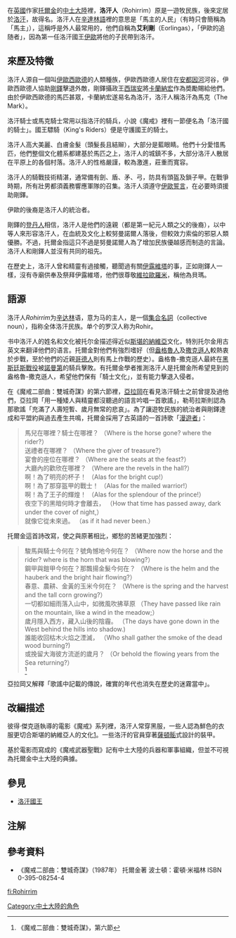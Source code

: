 在[[英國|英國]]作家[[托爾金|托爾金]]的[[中土大陸|中土大陸]]裡，'''洛汗人'''（Rohirrim）原是一遊牧民族，後來定居於[[洛汗_(地名)|洛汗]]，故得名。洛汗人在[[辛達林語|辛達林語]]裡的意思是「馬主的人民」（有時只會簡稱為「馬主」），這稱呼是外人最常用的，他們自稱為'''艾利剛'''（Eorlingas），「伊歐的追随者」，因為第一任洛汗國王[[伊歐|伊歐]]將他的子民帶到洛汗。

== 來歷及特徵 ==

洛汗人源自一個叫[[伊歐西歐德|伊歐西歐德]]的人類種族，伊歐西歐德人居住在[[安都因河|安都因河]]河谷，伊歐西歐德人協助[[剛鐸|剛鐸]]擊退外敵，剛鐸攝政王[[西瑞安|西瑞安]]將[[卡蘭納宏|卡蘭納宏]]作為奬勵賜給他們。由於伊歐西歐德的馬匹甚眾，卡蘭納宏遂易名為洛汗，洛汗人稱洛汗為馬克（The Mark）。

洛汗騎士或馬克騎士常用以指洛汗的騎兵，小說《魔戒》裡有一節便名為「洛汗國的騎士」。國王驃騎（King's Riders）便是守護國王的騎士。

洛汗人高大美麗、白膚金髮（頭髮長且結辮），大部分是藍眼睛。他們十分愛惜馬匹，他們整個文化體系都建基於馬匹之上，洛汗人的城鎮不多，大部分洛汗人散居在平原上的各個村落。洛汗人的性格嚴謹，較為激進，莊重而寬容。

{{cquote|他們是驕傲、自視甚高的民族，但他們也是言出必行，光明正大、心地慷慨的人們，他們勇敢但不殘酷，睿智但並非飽讀詩書；他們不會以文字記錄歷史，卻是以豪壯的歌曲記述一切，就像是黑暗年代的初始人類| 《[[魔戒二部曲：雙城奇謀|魔戒二部曲：雙城奇謀]]》}}

洛汗人的騎戰技術精湛，通常備有劍、盾、矛、弓，防具有頭盔及鎖子甲。在戰爭時期，所有壯男都須義務響應軍隊的召集。洛汗人須遵守[[伊歐誓言|伊歐誓言]]，在必要時須援助剛鐸。

伊歐的後裔是洛汗人的統治者。

剛鐸的[[登丹人|登丹人]]相信，洛汗人是他們的遠親（都是第一紀元人類之父的後裔），以中等人來形容洛汗人，在血統及文化上較努曼諾爾人落後，但較效力索倫的邪惡人類優勝。不過，托爾金指這只不過是努曼諾爾人為了增加民族優越感而制造的言論。洛汗人和剛鐸人並沒有共同的祖先。

在歷史上，洛汗人曾和精靈有過接觸，聽聞過有關[[伊露維塔|伊露維塔]]的事，正如剛鐸人一樣，沒有寺廟供奉及祭拜伊露維塔，他們很尊敬[[維拉|維拉]][[歐羅米|歐羅米]]，稱他為貝瑪。

== 語源 ==

洛汗人''Rohirrim''为[[辛达林|辛达林]]语，意为马的主人，是一個[[集合名詞|集合名詞]]（collective noun），指称全体洛汗民族。单个的罗汉人称为Rohir。

书中洛汗人的姓名和文化被托尔金描述得近似[[斯堪的納維亞|斯堪的納維亞]]文化，特別托尔金用古英文来翻译他們的语言。托爾金對他們有強烈嗜好（但[[盎格魯人|盎格魯人]]及[[撒克遜人|撒克遜人]]較熱衷於步戰，至於他們的近親[[哥德人|哥德人]]則有馬上作戰的歷史）。盎格魯-撒克遜人最終在[[黑斯廷斯戰役|黑斯廷斯戰役]]被[[諾曼第|諾曼第]]的騎兵擊敗。有托爾金學者推測洛汗人是托爾金所希望見到的盎格魯-撒克遜人，希望他們保有「騎士文化」，並有能力擊退入侵者。

在《魔戒二部曲：雙城奇謀》的第六節裡，[[亞拉岡|亞拉岡]]在看見洛汗騎士之前曾提及過他們，亞拉岡「用一種矮人與精靈都沒聽過的語言吟唱一首歌謠」，勒苟拉斯則認為那歌謠「充滿了人壽短暫、歲月無常的悲哀」。為了讓遊牧民族的統治者與剛鐸達成和平盟約與過去產生共鳴，托爾金採用了古英語的一首詩歌「[[漫遊者|漫遊者]]」：

<blockquote>
馬兒在哪裡？騎士在哪裡？  （Where is the horse gone? where the rider?）<br>
送禮者在哪裡？  （Where the giver of treasure?）<br>
宴會的座位在哪裡？  （Where are the seats at the feast?）<br>
大廳內的歡欣在哪裡？  （Where are the revels in the hall?）<br>
啊！為了明亮的杯子！  （Alas for the bright cup!）<br>啊！為了那穿盔甲的戰士！ （Alas for the mailed warrior!）<br>
啊！為了王子的輝煌！  （Alas for the splendour of the prince!）<br>
夜空下的黑暗何時才會離去，  （How that time has passed away, dark under the cover of night,）<br>
就像它從未來過。  （as if it had never been.）</blockquote>

托爾金這首詩改寫，使之與原著相比，鄉愁的苦緒更加強烈：

<blockquote>
駿馬與騎士今何在？號角憾地今何在？  （Where now the horse and the rider? where is the horn that was blowing?）<br>
鋼甲與鎧甲今何在？那飄揚金髮今何在？  （Where is the helm and the hauberk and the bright hair flowing?）<br>
春意、農耕、金黃的玉米今何在？  （Where is the spring and the harvest and the tall corn growing?）<br>
一切都如細雨落入山中，如微風吹拂草原  （They have passed like rain on the mountain, like a wind in the meadow;）<br>
歲月隱入西方，藏入山後的陰霾。  （The days have gone down in the West behind the hills into shadow.)<br>
誰能收回枯木火焰之湮滅，  （Who shall gather the smoke of the dead wood burning?)<br>
或挽留大海彼方流逝的歲月？  （Or behold the flowing years from the Sea returning?）<br><ref>《魔戒二部曲：雙城奇謀》，第六節</ref>
</blockquote>

亞拉岡又解釋「歌謠中記載的傳說，確實的年代也消失在歷史的迷霧當中」。

== 改編描述 ==

彼得·傑克遜執導的電影《魔戒》系列裡，洛汗人常穿黑服，一些人認為鮮色的衣服更切合斯堪的納維亞人的文化[https://web.archive.org/web/20071107111842/http://oddlots.digitalspace.net/arthedain/broken_promises.html]。一些洛汗的官員穿著[[薩頓骺|薩頓骺]]式設計的裝甲。

基於電影而寫成的《魔戒武器聖戰》記有中土大陸的兵器和軍事組織，但並不可視為托爾金中土大陸的典據。

== 參見 ==

*[[洛汗國王|洛汗國王]]

== 注解 ==
{{reflist}}

== 參考資料 ==

*《魔戒二部曲：雙城奇謀》（1987年） 托爾金著 波士頓：霍頓·米福林 ISBN 0-395-08254-4 

[[Category:中土大陸的角色|Category:中土大陸的角色]]

[[fi:Rohirrim|fi:Rohirrim]]